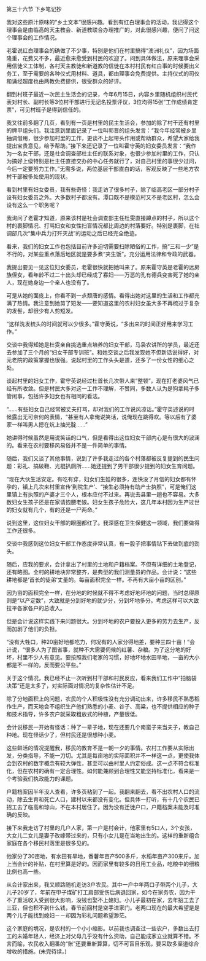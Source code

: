 

第三十六节 下乡笔记抄

我对这些原汁原味的“乡土文本”很感兴趣。看到有红白理事会的活动，我记得这个理事会是由临高的天主教会、新道教联合办理推广的，对此很感兴趣，便问了问这个理事会的工作情况。

老霍说红白理事会的确做了不少事，特别是他们在村里搞得“澳洲礼仪”，因为场面隆重，花费又不多，最近愈来愈受到村民的欢迎了。问到具体做法，原来理事会采用信徒义工体制，各村天主教徒和新道教的信徒在本村村民有红白事的时候要出义务工，至于需要的各种仪式用材料、道具，都由理事会免费提供。主持仪式的司仪和诵经超度也由两教免费提供，很受群众的好评。

翻到村班子最近一次民主生活会的记录，今年6月15日，内容乡里随机组织村民代表对村长、副村长等3位村干部进行无记名投票评议，3位均得15张“工作成绩肯定票”，可见村班子是得到信任的。

我又往前多翻了几页，看到有一页是村里的民主生活会，参加的除了村干还有村里的牌甲组头们。我注意到里面记录了一位叫郭晋的组头发言：“我今年经常被乡里抽调借用，很少参加村里的工作，更谈不上起带头作用或帮助群众，希望大家给我提出宝贵意见，给予帮助。”接下来还记录了一位叫霍守英的妇女委员发言：“我作为一名女干部，还是社会调查部杜主任的联系对象，也很少参加村里的工作，只认为搞好上级特别是杜主任直接交办的中心任务就行了，对自己村里的事很少过问，今后一定要努力工作。”无需多说，两位基层干部直白的话，客观反映了一些地方农村干部被多处使用的现状。

看到村里有妇女委员，我有些奇怪：我走访了很多村子，除了临高老区一部分村子设有妇女委员之外。大多数村子都没有。潭口既不是模范村又不是老区村，怎么会设有这么一个职务呢？

我询问了老霍才知道，原来该村是社会调查部主任杜雯直接蹲点的村子，所以这个村的裹脚情况、打骂妇女和女性扫盲情况都比周边的村落要好。特别是裹脚，在社调部几次“集中兵力打歼灭战”的运动之后已经完全绝迹。

看来，我们的妇女工作也包括目前许多迫切需要扫除陋俗的工作，搞“三和一少”是不行的，对某些重点落后地区就是要多煮“夹生饭”。充分运用法律和专政的武器。

我提出要见一见这位妇女委员，老霍很快就把她叫来了。原来霍守英是老霍的远房族侄女，看年龄不过二十出头却已经成了寡妇――万恶的孔有德兵变害死了她的亲人，现在她身边一个亲人也没有了。

可是从她的面庞上，你看不到一点颓唐的感情。看得出她对这里的生活和工作都充满了热情。我注意到她剪了短发――要知道这里的农村妇女虽大多不再梳过于复杂的发髻，却很少有人剪短发。

“这样洗发梳头的时间就可以少很多。”霍守英说，“多出来的时间正好用来学习工作。”

交谈中我得知她是杜雯亲自挑选重点培养的妇女干部，马袅农讲所的学员，最近还去参加了三个月的“妇女干部专训班”。和她交谈之后我发现她不但新话说得好，对元老院的政策掌握也很强。说起村里的工作头头是道，还多了一份女性的细心之处。

谈起村里的妇女工作，霍守英说经过杜首长几次带人来“整顿”，现在打老婆风气已经有所收敛。但是村民大多对这一工作不理解，不赞同，多数人认为是狗拿耗子多管闲事，包括许多妇女也有相同的看法。

“……有些妇女自己经常被丈夫打骂，却对我们的工作说风凉话。”霍守英述说的时候露出无可奈何的表情，“甚至有人拿俺说笑话，说俺现在跳得欢。等以后有了婆家一样叫男人摁在炕上抽光腚……”

她讲得时候虽然是用说笑话的口气，但是看得出这位妇女干部内心是有很大的波澜的。看来在农村要移风易俗并不是一件简单的事情。

随后，我们又谈了其他事情，说到了许多我走过的各个村落都被反复提到的民生问题：彩礼、搞破鞋、光棍扒厕所……她还提到了男干部很少提到的妇女生育问题。

“现在大伙生活安定。有吃有穿，妇女们生娃的很多，连快没了月信的妇女都有怀孕的，镇上几次来村里宣传‘到院生产’、“接生必须持有助产士执照”，可是俺们这里镇上有执照的产婆才三个人，根本应付不过来。再说去县里一趟也不容易。大多数妇女生孩子还是在家请抱腰老娘。妇女生孩子危险大，这几年本村因为生产过世的妇女就有几个，有的还是一尸两命。”

说到这里，这位妇女干部的眼圈都红了。我深感在卫生保健这一领域，我们要做得工作还很多。

交谈中我感到这位妇女干部工作态度非常认真，有一股子把事情钻下去做到底的劲头。

随后，应我的要求，会计拿出了村里的土地和户籍档案。不但有详细的土地登记，还有略图。全村的耕地块非常整齐，是典型的我们测量员的作品。会计说：“这些耕地都是‘首长的徒弟’丈量的。每亩面积完全一样。不再有大亩小亩的区别。”

因为亩的面积完全一样，在分地的时候就不得不考虑好地坏地的问题，当时总得原则是“以产定数”，大致就是分到好地的就少分，分到坏地多分。考虑这样可以大致拉平各家各户的总收入。

但是会计说这样实践下来问题很大。分到坏地的农户要投入更多的劳力去生产，反而加剧了他们的负担。

“没有大牲口，种20亩好地都吃力，何况有的人家分得地差，要种三四十亩！”会计说，“很多人为了图省事，就种不大需要伺候的红薯、杂粮。为了这分地的好坏，村里不少人有意见。要按照我们老家的习惯，好地坏地水田旱地，一亩的大小都是不一样的，反而要公平些。”

关于这个情况，我已经不止一次听到村干部和村民反应，看来我们工作中“拍脑袋决策”还是太多了，对实际面对情况的复杂性估计不足。

除了分地面积上的问题，农民的个人积极性没有充分调动出来，许多移民不熟悉稻作生产，而天地会不组织生产他们熟悉的小麦、谷子、高粱，也不提供相应的种子和技术指导，许多农户就采取粗放式的种植，产量很低。

会计说移民一开始有怪话：种了一辈子地，现在还要几个南蛮子来当夫子，教自己种地。现在怪话少了，但村民还是很想种小麦。

这些鲜活的情况提醒我，移民的教育不是一朝一夕的事情。农村工作要从实际出发，分类指导，不能一刀切。尤其是每亩地的实际面积并不一样这一点，更使我体会到农村的数字概念有较大弹性，甚至可以由村里人约定俗成。这一点不符合标准化，但在农村的确有一定合理性。如何能兼顾到合理性又能坚持标准化，看来是一个考验我们执政能力的课题。

户籍档案因半年没人查看，许多页粘到了一起。我翻来翻去，看不出农村人口的流动，除去生育和死亡人口，建村以来都没有变化。但具体一打听，有十几个农民已招工去了临高和琼山，不在本村居住了。因为没有迁徙户口，户籍档案未能及时准确的反映。

接下来我走访了村里的几户人家，第一户是村会计，他家里有5口人，3个女孩，大女儿二女儿是妻子改嫁带过来的，只有小女儿是在当地出生的。这样的重新组合家庭在各个移民村落里是很多见的。

他家分了30亩地，有水田有旱地，番薯年亩产500多斤，水稻年亩产300来斤，加上当会计的补贴，在村里算是好的。因而家里有较多的日用工业品，吃粮中的细粮比例也高一些。

从会计家出来，我又顺路随机走访3户农民。其中一户中年两口子带两个儿子，大儿子20岁了，年前在甲子煤矿打工肩部受伤后病退回家，如今在家务农，因为干不了重活收入受到很大影响，没钱也娶不上媳妇。小儿子最初在家，去年招工去了三亚，但也积不到什么钱，春节前回村是空手进家门。老两口现在的最大希望是是两个儿子能找到媳妇－－却因为彩礼问题希望渺茫。

这个家庭的境况，是农村的一个小小缩影。以前我也调查过一些农户，多数出去打工的未婚年轻人，经济上对父母几乎没有什么资助，自己能成家立业就算不错。不言而喻，农民收入翻番的“账”还要重新算算，切不可盲目乐观，要采取多渠道综合增收的措施。(未完待续。)

